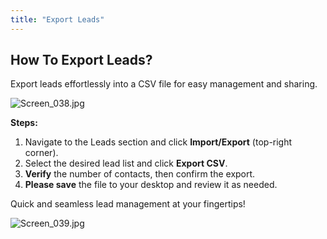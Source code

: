 ```yaml
---
title: "Export Leads"
---
```


## **How To Export Leads?**

Export leads effortlessly into a CSV file for easy management and sharing.

![Screen_038.jpg](/images/Screen_038.jpg)

**Steps:**

1. Navigate to the Leads section and click **Import/Export** (top-right corner).
2. Select the desired lead list and click **Export CSV**.
3. **Verify** the number of contacts, then confirm the export.
4. **Please save** the file to your desktop and review it as needed.

Quick and seamless lead management at your fingertips\!

![Screen_039.jpg](/images/Screen_039.jpg)